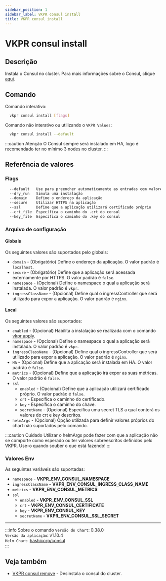 ```yaml
---
sidebar_position: 1
sidebar_label: VKPR consul install
title: VKPR consul install
---
```


# VKPR consul install

## Descrição

Instala o Consul no cluster. Para mais informações sobre o Consul, clique [aqui](https://www.consul.io/).

## Comando

Comando interativo:

```bash
  vkpr consul install [flags]
```

Comando não interativo ou utilizando o `VKPR Values`:

```bash
  vkpr consul install --default
```

:::caution Atenção
O Consul sempre será instalado em HA, logo é recomendado ter no mínimo 3 nodes no cluster.
:::

## Referência de valores

### Flags

```sh
  --default   Use para preencher automaticamente as entradas com valores padrões
  --dry_run   Simula uma instalação
  --domain    Define o endereço da aplicação
  --secure    Utilizar HTTPS na aplicação
  --ssl       Define que a aplicação utilizará certificado próprio
  --crt_file  Específica o caminho do .crt do consul
  --key_file  Específica o caminho do .key do consul
```

### Arquivo de configuração

#### Globals

Os seguintes valores são suportados pelo globals:

- `domain` - (Obrigatório) Define o endereço da aplicação. O valor padrão é `localhost`.
- `secure` - (Obrigatório) Define que a aplicação será acessada externamente por HTTPS. O valor padrão é `false`.
- `namespace` - (Opcional) Define o namespace o qual a aplicação será instalada. O valor padrão é `vkpr`.
- `ingressClassName` - (Opcional) Define qual o ingressController que será utilizado para expor a aplicação. O valor padrão é `nginx`.

#### Local

Os seguintes valores são suportados:

- `enabled` - (Opcional) Habilita a instalação se realizada com o comando [vkpr apply](/docs/commands/apply).
- `namespace` - (Opcional) Define o namespace o qual a aplicação será instalada. O valor padrão é `vkpr`.
- `ingressClassName` - (Opcional) Define qual o ingressController que será utilizado para expor a aplicação. O valor padrão é `nginx`.
- `HA` - (Opcional) Define que a aplicação será instalada em HA. O valor padrão é `false`.
- `metrics` - (Opcional) Define que a aplicação irá expor as suas métricas. O valor padrão é `false`.
- `ssl`
  - `enabled` - (Opcional) Define que a aplicação utilizará certificado próprio. O valor padrão é `false`.
  - `crt` - Específica o caminho do certificado.
  - `key` - Específica o caminho do chave.
  - `secretName` - (Opcional) Específica uma secret TLS a qual conterá os valores do crt e key descritos.
- `helmArgs` - (Opcional) Opção utilizada para definir valores próprios do chart não suportados pelo comando.

:::caution Cuidado
Utilizar o helmArgs pode fazer com que a aplicação não se comporte como esperado ou ter valores sobreescritos definidos pelo VKPR.
Use-o quando souber o que está fazendo!
:::

### Valores Env

As seguintes variáveis são suportadas:

- `namespace` - **VKPR_ENV_CONSUL_NAMESPACE**
- `ingressClassName` - **VKPR_ENV_CONSUL_INGRESS_CLASS_NAME**
- `metrics` - **VKPR_ENV_CONSUL_METRICS**
- `ssl`
  - `enabled` - **VKPR_ENV_CONSUL_SSL**
  - `crt` - **VKPR_ENV_CONSUL_CERTIFICATE**
  - `key` - **VKPR_ENV_CONSUL_KEY**
  - `secretName` - **VKPR_ENV_CONSUL_SSL_SECRET**

---

:::info Sobre o comando
`Versão do Chart`: 0.38.0 <br/>
`Versão da aplicação`: v1.10.4 <br/>
`Helm Chart`: [hashicorp/consul](https://artifacthub.io/packages/helm/hashicorp/consul) <br/>
:::

## Veja também

- [VKPR consul remove](/docs/commands/consul/remove) - Desinstala o consul do cluster.
